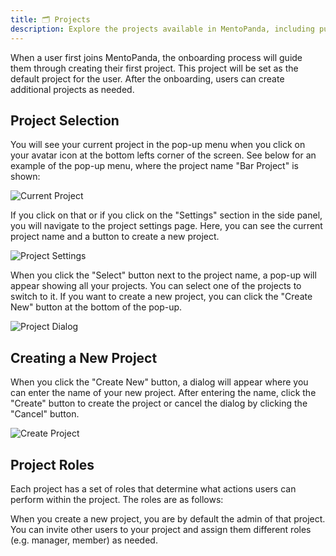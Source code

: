 ```yaml
---
title: 🗂️ Projects
description: Explore the projects available in MentoPanda, including public and private projects.
---
```


When a user first joins MentoPanda, the onboarding process will guide them through creating their first project. This project will be set as the default project for the user. After the onboarding, users can create additional projects as needed.

## Project Selection

You will see your current project in the pop-up menu when you click on your avatar icon at the bottom lefts corner of the screen. See below for an example of the pop-up menu, where the project name "Bar Project" is shown:

![Current Project](https://bansnvpaqqmnoildskpz.supabase.co/storage/v1/object/public/docs/current-project.png)

If you click on that or if you click on the "Settings" section in the side panel, you will navigate to the project settings page. Here, you can see the current project name and a button to create a new project.

![Project Settings](https://bansnvpaqqmnoildskpz.supabase.co/storage/v1/object/public/docs/project-in-settings.png)

When you click the "Select" button next to the project name, a pop-up will appear showing all your projects. You can select one of the projects to switch to it. If you want to create a new project, you can click the "Create New" button at the bottom of the pop-up.

![Project Dialog](https://bansnvpaqqmnoildskpz.supabase.co/storage/v1/object/public/docs/project-dialog.png)

## Creating a New Project

When you click the "Create New" button, a dialog will appear where you can enter the name of your new project. After entering the name, click the "Create" button to create the project or cancel the dialog by clicking the "Cancel" button.

![Create Project](https://bansnvpaqqmnoildskpz.supabase.co/storage/v1/object/public/docs/create-project.png)

## Project Roles

Each project has a set of roles that determine what actions users can perform within the project. The roles are as follows:

<Callout type="info">
  When you create a new project, you are by default the admin of that project.
  You can invite other users to your project and assign them different roles
  (e.g. manager, member) as needed.
</Callout>

<Table
  columns={["Role", "Description"]}
  rows={[
    [
      "admin",
      "Full access to the project, can manage members, create trainings, and view all project data.",
    ],
    [
      "manager",
      "Can create trainings, manage members, and view project data, but cannot delete the project or change its settings.",
    ],
    [
      "member",
      "Can view trainings and participate in role playing conversations, but cannot create trainings or manage members.",
    ],
  ]}
/>
